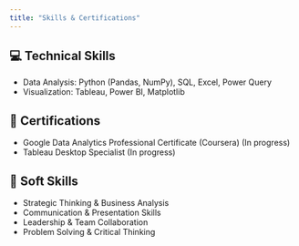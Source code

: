 ---
title: "Skills & Certifications"
---


## 💻 Technical Skills
- Data Analysis: Python (Pandas, NumPy), SQL, Excel, Power Query 
- Visualization: Tableau, Power BI, Matplotlib   

## 📑 Certifications
- Google Data Analytics Professional Certificate (Coursera) (In progress) 
- Tableau Desktop Specialist (In progress)


## 🌟 Soft Skills
- Strategic Thinking & Business Analysis  
- Communication & Presentation Skills  
- Leadership & Team Collaboration  
- Problem Solving & Critical Thinking  